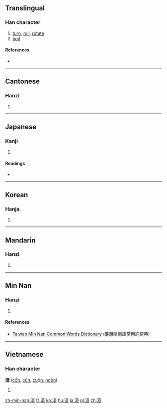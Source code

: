 {{also|滚}}
==Translingual==

===Han character===
{{Han char|rn=85|rad=水|as=11|sn=14|four=3013<sub>2</sub>|canj=水卜金女 (EYCV)}}

# [[turn]], [[roll]], [[rotate]]
# [[boil]]

====References====
* {{Han ref|kx=0644.170|dkj=18098|dj=1052.020|hdz=31705.040|uh=6EFE|ud=28414|bh=BA75|bd=47733}}

----

==Cantonese==

===Hanzi===
{{yue-hanzi|jyut=[[gwan2]], [[kwan2]]|y=gwan2, kwan2|sim=滚}}

# {{defn|lang=yue|sort=水11}}

----

==Japanese==

===Kanji===
{{ja-kanji|grade=|rs=水11}}

# {{defn|lang=ja|sort=水11}}

====Readings====
* {{ja-readings|on=[[こん]] (kon)|kun=[[たぎる]] (tagiru)}}

----

==Korean==

===Hanja===
{{ko-hanja|hangeul=곤|eumhun=|rv=gon|mr=kon|y=kon}}

# {{defn|lang=ko|sort=水11}}

----

==Mandarin==

===Hanzi===
{{cmn-hanzi|sim=滚|pin=[[gǔn]] ([[gun3]]), [[mèn]] ([[men4]])|wg=kun<sup>3</sup>, men<sup>4</sup>}}

# {{defn|lang=cmn|sort=水11}}

----

==Min Nan==

===Hanzi===
{{nan-hanzi|poj=kún}}

# {{defn|lang=nan|sort=水11}}

====References====
*[http://twblg.dict.edu.tw/holodict_new/result_detail.jsp?n_no=10600&curpage=1&sample=%E6%BB%BE&radiobutton=1&querytarget=1&limit=20&pagenum=1&rowcount=9 Taiwan Min Nan Common Words Dictionary (臺灣閩南語常用詞辭典)]

----

==Vietnamese==

===Han character===
'''滾''' ([[cổn]], [[củn]], [[cuộn]], [[ngổn]])

# {{defn|lang=vi}}

[[zh-min-nan:滾]]
[[fr:滾]]
[[ko:滾]]
[[hu:滾]]
[[ja:滾]]
[[pl:滾]]
[[zh:滾]]